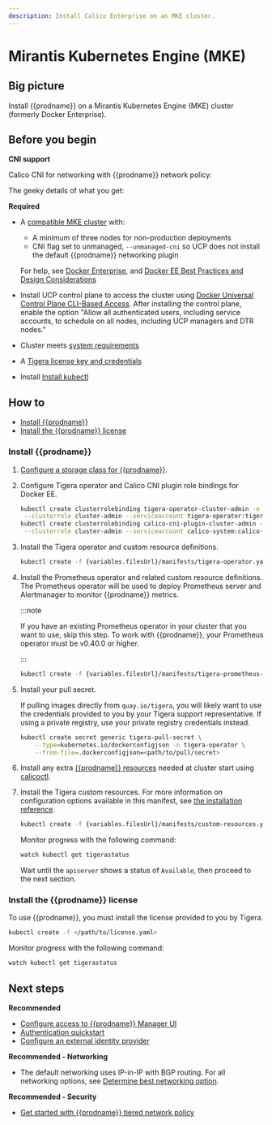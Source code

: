 ```yaml
---
description: Install Calico Enterprise on an MKE cluster.
---
```


# Mirantis Kubernetes Engine (MKE)

## Big picture

Install {{prodname}} on a Mirantis Kubernetes Engine (MKE) cluster (formerly Docker Enterprise).

## Before you begin

**CNI support**

Calico CNI for networking with {{prodname}} network policy:

The geeky details of what you get:

<GeekDetails
  prodname='{{prodname}}'
  details='Policy:Calico,IPAM:Calico,CNI:Calico,Overlay:IPIP,Routing:BGP,Datastore:Kubernetes'
/>

**Required**

- A [compatible MKE cluster](../compatibility.mdx#mke) with:

  - A minimum of three nodes for non-production deployments
  - CNI flag set to unmanaged, `--unmanaged-cni` so UCP does not install the default {{prodname}} networking plugin

  For help, see [Docker Enterprise](https://docs.docker.com/), and [Docker EE Best Practices and Design Considerations](https://docs.mirantis.com/docker-enterprise/v3.0/dockeree-ref-arch/deploy-manage/best-practices-design.html)

- Install UCP control plane to access the cluster using [Docker Universal Control Plane CLI-Based Access](https://dockerlabs.collabnix.com/advanced/Docker-UCP-overview.html). After installing the control plane, enable the option "Allow all authenticated users, including service accounts, to schedule on all nodes, including UCP managers and DTR nodes."

- Cluster meets [system requirements](requirements.mdx)

- A [Tigera license key and credentials](calico-enterprise.mdx)

- Install [Install kubectl](https://kubernetes.io/docs/tasks/tools/install-kubectl/)

## How to

- [Install {{prodname}}](#install-calico-enterprise)
- [Install the {{prodname}} license](#install-the-calico-enterprise-license)

### Install {{prodname}}

1. [Configure a storage class for {{prodname}}](../../operations/logstorage/create-storage.mdx).

1. Configure Tigera operator and Calico CNI plugin role bindings for Docker EE.

   ```bash
   kubectl create clusterrolebinding tigera-operator-cluster-admin -n tigera-operator \
    --clusterrole cluster-admin --serviceaccount tigera-operator:tigera-operator
   kubectl create clusterrolebinding calico-cni-plugin-cluster-admin -n calico-system \
    --clusterrole cluster-admin --serviceaccount calico-system:calico-cni-plugin
   ```

1. Install the Tigera operator and custom resource definitions.

   ```bash
   kubectl create -f {variables.filesUrl}/manifests/tigera-operator.yaml
   ```

1. Install the Prometheus operator and related custom resource definitions. The Prometheus operator will be used to deploy Prometheus server and Alertmanager to monitor {{prodname}} metrics.

   :::note

   If you have an existing Prometheus operator in your cluster that you want to use, skip this step. To work with {{prodname}}, your Prometheus operator must be v0.40.0 or higher.

   :::

   ```bash
   kubectl create -f {variables.filesUrl}/manifests/tigera-prometheus-operator.yaml
   ```

1. Install your pull secret.

   If pulling images directly from `quay.io/tigera`, you will likely want to use the credentials provided to you by your Tigera support representative. If using a private registry, use your private registry credentials instead.

   ```bash
   kubectl create secret generic tigera-pull-secret \
       --type=kubernetes.io/dockerconfigjson -n tigera-operator \
       --from-file=.dockerconfigjson=<path/to/pull/secret>
   ```

1. Install any extra [{{prodname}} resources](../../reference/resources/index.mdx) needed at cluster start using [calicoctl](../../reference/clis/calicoctl/overview.mdx).

1. Install the Tigera custom resources. For more information on configuration options available in this manifest, see [the installation reference](../../reference/installation/api.mdx).

   ```bash
   kubectl create -f {variables.filesUrl}/manifests/custom-resources.yaml
   ```

   Monitor progress with the following command:

   ```bash
   watch kubectl get tigerastatus
   ```

   Wait until the `apiserver` shows a status of `Available`, then proceed to the next section.

### Install the {{prodname}} license

To use {{prodname}}, you must install the license provided to you by Tigera.

```bash
kubectl create -f </path/to/license.yaml>
```

Monitor progress with the following command:

```bash
watch kubectl get tigerastatus
```

## Next steps

**Recommended**

- [Configure access to {{prodname}} Manager UI](../../operations/cnx/access-the-manager.mdx)
- [Authentication quickstart](../../operations/cnx/authentication-quickstart.mdx)
- [Configure an external identity provider](../../operations/cnx/configure-identity-provider.mdx)

**Recommended - Networking**

- The default networking uses IP-in-IP with BGP routing. For all networking options, see [Determine best networking option](../../networking/determine-best-networking.mdx).

**Recommended - Security**

- [Get started with {{prodname}} tiered network policy](../../network-policy/policy-tiers/tiered-policy.mdx)
